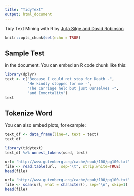 ```yaml
---
title: "TidyText"
output: html_document
---
```


Tidy Text Mining with R by [Julia Silge and David Robinson](http://tidytextmining.com/)

```r
knitr::opts_chunk$set(echo = TRUE)
```

## Sample Test
in the document. You can embed an R code chunk like this:

```r
library(dplyr)
text <- c("Because I could not stop for Death -",
          "He kindly stopped for me -",
          "The Carriage held but just Ourselves -",
          "and Immortality")
text
```

## Tokenize Word

You can also embed plots, for example:

```r
text_df <- data_frame(line=4, text = text)
text_df
```

```r
library(tidytext)
text_df %>% unnest_tokens(word, text)
```

```r
url= 'http://www.gutenberg.org/cache/epub/100/pg100.txt'
file <- read.table(url,  sep="\t", strip.white=TRUE)
head(file)
```
```r
url= 'http://www.gutenberg.org/cache/epub/100/pg100.txt'
file <- scan(url, what = character(), sep="\n", skip=1)
head(file)
```

